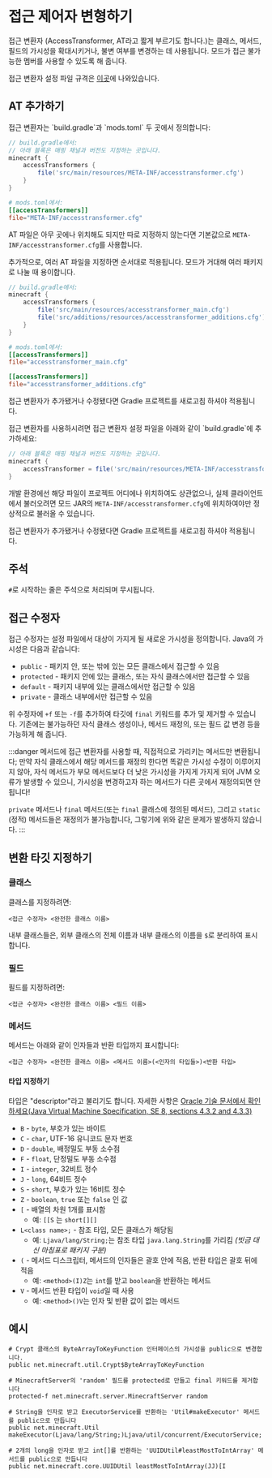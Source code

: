 
# 접근 제어자 변형하기

접근 변환자 (AccessTransformer, AT라고 짧게 부르기도 합니다.)는 클래스, 메서드, 필드의 가시성을 확대시키거나, 불변 여부를 변경하는 데 사용됩니다. 모드가 접근 불가능한 멤버를 사용할 수 있도록 해 줍니다.

접근 변환자 설정 파일 규격은 [이곳][specs]에 나와있습니다.

## AT 추가하기

<Tabs defaultValue="latest">
<TabItem value="latest" label="최신 버전">
접근 변환자는 `build.gradle`과 `mods.toml` 두 곳에서 정의합니다:

```groovy
// build.gradle에서:
// 아래 블록은 매핑 채널과 버전도 지정하는 곳입니다.
minecraft {
    accessTransformers {
        file('src/main/resources/META-INF/accesstransformer.cfg')
    }
}
```

```toml
# mods.toml에서:
[[accessTransformers]]
file="META-INF/accesstransformer.cfg"
```

AT 파일은 아무 곳에나 위치해도 되지만 따로 지정하지 않는다면 기본값으로 `META-INF/accesstransformer.cfg`를 사용합니다.

추가적으로, 여러 AT 파일을 지정하면 순서대로 적용됩니다. 모드가 거대해 여러 패키지로 나눌 때 용이합니다.

```groovy
// build.gradle에서:
minecraft {
    accessTransformers {
        file('src/main/resources/accesstransformer_main.cfg')
        file('src/additions/resources/accesstransformer_additions.cfg')
    }
}
```

```toml
# mods.toml에서:
[[accessTransformers]]
file="accesstransformer_main.cfg"

[[accessTransformers]]
file="accesstransformer_additions.cfg"
```

접근 변환자가 추가됐거나 수정됐다면 Gradle 프로젝트를 새로고침 하셔야 적용됩니다.
</TabItem>

<TabItem value="1.20.1" label="1.20.1-47.1 미만 버전">
접근 변환자를 사용하시려면 접근 변환자 설정 파일을 아래와 같이 `build.gradle`에 추가하세요:

```groovy
// 아래 블록은 매핑 채널과 버전도 지정하는 곳입니다.
minecraft {
    accessTransformer = file('src/main/resources/META-INF/accesstransformer.cfg')
}
```

개발 환경에선 해당 파일이 프로젝트 어디에나 위치하여도 상관없으나, 실제 클라이언트에서 불러오려면 모드 JAR의 `META-INF/accesstransformer.cfg`에 위치하여야만 정상적으로 불러올 수 있습니다.

접근 변환자가 추가됐거나 수정됐다면 Gradle 프로젝트를 새로고침 하셔야 적용됩니다.
</TabItem>
</Tabs>

## 주석

`#`로 시작하는 줄은 주석으로 처리되며 무시됩니다.

## 접근 수정자

접근 수정자는 설정 파일에서 대상이 가지게 될 새로운 가시성을 정의합니다. Java의 가시성은 다음과 같습니다:

* `public` - 패키지 안, 또는 밖에 있는 모든 클래스에서 접근할 수 있음
* `protected` - 패키지 안에 있는 클래스, 또는 자식 클래스에서만 접근할 수 있음
* `default` - 패키지 내부에 있는 클래스에서만 접근할 수 있음
* `private` - 클래스 내부에서만 접근할 수 있음

위 수정자에 `+f` 또는 `-f`를 추가하여 타깃에 `final` 키워드를 추가 및 제거할 수 있습니다. 기존에는 불가능하던 자식 클래스 생성이나, 메서드 재정의, 또는 필드 값 변경 등을 가능하게 해 줍니다.

:::danger
메서드에 접근 변환자를 사용할 때, 직접적으로 가리키는 메서드만 변환됩니다; 만약 자식 클래스에서 해당 메서드를 재정의 한다면 똑같은 가시성 수정이 이루어지지 않아, 자식 메서드가 부모 메서드보다 더 낮은 가시성을 가지게 가지게 되어 JVM 오류가 발생할 수 있으니, 가시성을 변경하고자 하는 메서드가 다른 곳에서 재정의되면 안 됩니다!

`private` 메서드나 `final` 메서드(또는 `final` 클래스에 정의된 메서드), 그리고 `static` (정적) 메서드들은 재정의가 불가능합니다, 그렇기에 위와 같은 문제가 발생하지 않습니다.
:::

## 변환 타깃 지정하기

### 클래스

클래스를 지정하려면:

```
<접근 수정자> <완전한 클래스 이름>
```

내부 클래스들은, 외부 클래스의 전체 이름과 내부 클래스의 이름을 `$`로 분리하여 표시합니다.

### 필드

필드를 지정하려면:

```
<접근 수정자> <완전한 클래스 이름> <필드 이름>
```

### 메서드

메서드는 아래와 같이 인자들과 반환 타입까지 표시합니다:

```
<접근 수정자> <완전한 클래스 이름> <메서드 이름>(<인자의 타입들>)<반환 타입>
```

#### 타입 지정하기

타입은 "descriptor"라고 불리기도 합니다. 자세한 사항은  [Oracle 기술 문서에서 확인하세요(Java Virtual Machine Specification, SE 8, sections 4.3.2 and 4.3.3)][jvmdescriptors]

* `B` - `byte`, 부호가 있는 바이트
* `C` - `char`, UTF-16 유니코드 문자 번호
* `D` - `double`, 배정밀도 부동 소수점
* `F` - `float`, 단정밀도 부동 소수점
* `I` - `integer`, 32비트 정수
* `J` - `long`, 64비트 정수
* `S` - `short`, 부호가 있는 16비트 정수
* `Z` - `boolean`, `true` 또는 `false` 인 값
* `[` - 배열의 차원 1개를 표시함
  * 예: `[[S` 는 `short[][]`
* `L<class name>;` - 참조 타입, 모든 클래스가 해당됨
  * 예: `Ljava/lang/String;`는 참조 타입 `java.lang.String`를 가리킴 _(빗금 대신 마침표로 패키지 구분)_
* `(` - 메서드 디스크립터, 메서드의 인자들은 괄호 안에 적음, 반환 타입은 괄호 뒤에 적음
  * 예: `<method>(I)Z`는 `int`를 받고 `boolean`을 반환하는 메서드
* `V` - 메서드 반환 타입이 `void`일 때 사용
  * 예: `<method>()V`는 인자 및 반환 값이 없는 메서드

## 예시

```
# Crypt 클래스의 ByteArrayToKeyFunction 인터페이스의 가시성을 public으로 변경합니다.
public net.minecraft.util.Crypt$ByteArrayToKeyFunction

# MinecraftServer의 'random' 필드를 protected로 만들고 final 키워드를 제거합니다
protected-f net.minecraft.server.MinecraftServer random

# String을 인자로 받고 ExecutorService를 반환하는 'Util#makeExecutor' 메서드를 public으로 만듭니다
public net.minecraft.Util makeExecutor(Ljava/lang/String;)Ljava/util/concurrent/ExecutorService;

# 2개의 long을 인자로 받고 int[]를 반환하는 'UUIDUtil#leastMostToIntArray' 메서드를 public으로 만듭니다
public net.minecraft.core.UUIDUtil leastMostToIntArray(JJ)[I
```

[specs]: https://github.com/neoforged/AccessTransformers/blob/main/FMLAT.md
[jvmdescriptors]: https://docs.oracle.com/javase/specs/jvms/se8/html/jvms-4.html#jvms-4.3.2
